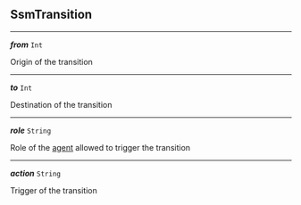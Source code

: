 


## SsmTransition



---

***from*** `Int`

Origin of the transition



---

***to*** `Int`

Destination of the transition



---

***role*** `String`

Role of the [agent](#ssm-chaincode-agent) allowed to trigger the transition



---

***action*** `String`

Trigger of the transition



